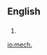 {{also|měch|mech}}

==English==
==={{abbreviation}}===

# {{alternate spelling of|mech}}

[[io:mech.]]